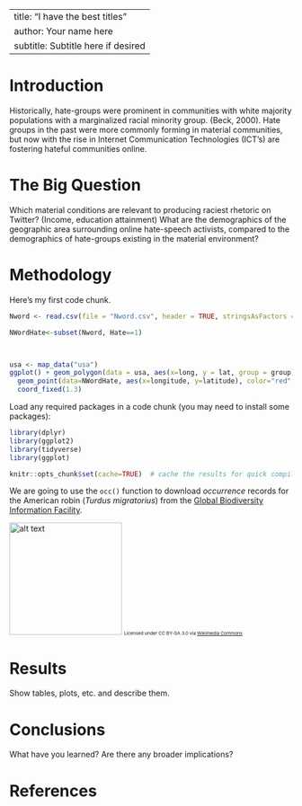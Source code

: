 
---
title: "I have the best titles"
author: Your name here
subtitle: Subtitle here if desired
---

# Introduction
Historically, hate-groups were prominent in communities with white majority populations with a marginalized racial minority group. (Beck, 2000). Hate groups in the past were more commonly forming in material communities, but now with the rise in Internet Communication Technologies (ICT’s) are fostering hateful communities online.  


# The Big Question

Which material conditions are relevant to producing raciest rhetoric on Twitter? (Income, education attainment)  What are the demographics of the geographic area surrounding online hate-speech activists, compared to the demographics of hate-groups existing in the material environment?

# Methodology

Here's my first code chunk.
```r
Nword <- read.csv(file = "Nword.csv", header = TRUE, stringsAsFactors = FALSE)

NWordHate<-subset(Nword, Hate==1)



usa <- map_data("usa")
ggplot() + geom_polygon(data = usa, aes(x=long, y = lat, group = group)) + 
  geom_point(data=NWordHate, aes(x=longitude, y=latitude), color="red", size = .2) +
  coord_fixed(1.3)
```

Load any required packages in a code chunk (you may need to install some packages):

```r
library(dplyr)
library(ggplot2)
library(tidyverse)
library(ggplot)

knitr::opts_chunk$set(cache=TRUE)  # cache the results for quick compiling
```


We are going to use the `occ()` function to download _occurrence_ records for the American robin (_Turdus migratorius_) from the [Global Biodiversity Information Facility](gbif.org).

<img src="https://upload.wikimedia.org/wikipedia/commons/b/b8/Turdus-migratorius-002.jpg" alt="alt text" width="200">
<small><small><small>Licensed under CC BY-SA 3.0 via [Wikimedia Commons](https://commons.wikimedia.org/wiki/File:Turdus-migratorius-002.jpg#/media/File:Turdus-migratorius-002.jpg)</small></small></small>


# Results

Show tables, plots, etc. and describe them.

# Conclusions

What have you learned?  Are there any broader implications?

# References

